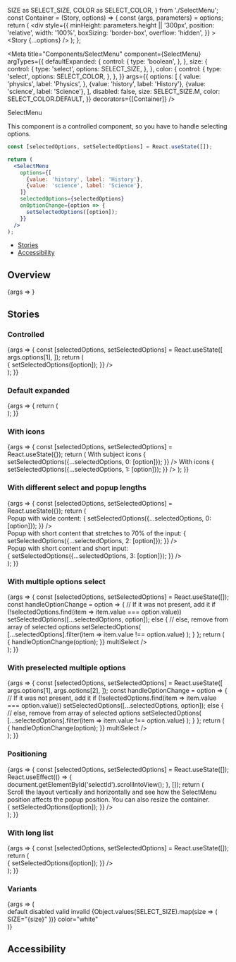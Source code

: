   SIZE as SELECT_SIZE,
  COLOR as SELECT_COLOR,
} from './SelectMenu';
const Container = (Story, options) => {
  const {args, parameters} = options;
  return (
    <div
      style={{
        minHeight: parameters.height || '300px',
        position: 'relative',
        width: '100%',
        boxSizing: 'border-box',
        overflow: 'hidden',
      }}
    >
      <Story {...options} />
    </div>
  );
};

<Meta
  title="Components/SelectMenu"
  component={SelectMenu}
  argTypes={{
    defaultExpanded: {
      control: {
        type: 'boolean',
      },
    },
    size: {
      control: {
        type: 'select',
        options: SELECT_SIZE,
      },
    },
    color: {
      control: {
        type: 'select',
        options: SELECT_COLOR,
      },
    },
  }}
  args={{
    options: [
      {
        value: 'physics',
        label: 'Physics',
      },
      {value: 'history', label: 'History'},
      {value: 'science', label: 'Science'},
    ],
    disabled: false,
    size: SELECT_SIZE.M,
    color: SELECT_COLOR.DEFAULT,
  }}
  decorators={[Container]}
/>

<PageHeader>SelectMenu</PageHeader>

This component is a controlled component, so you have to handle selecting options.

```jsx
const [selectedOptions, setSelectedOptions] = React.useState([]);

return (
  <SelectMenu
    options={[
      {value: 'history', label: 'History'},
      {value: 'science', label: 'Science'},
    ]}
    selectedOptions={selectedOptions}
    onOptionChange={option => {
      setSelectedOptions([option]);
    }}
  />
);
```

- [Stories](#stories)
- [Accessibility](#accessibility)

## Overview

<Canvas>
  <Story
    name="Default"
    parameters={{
      chromatic: {disableSnapshot: true},
    }}
  >
    {args => <SelectMenu {...args} />}
  </Story>
</Canvas>

<ArgsTable story="Default" />

## Stories

### Controlled

<Canvas>
  <Story
    name="Controlled"
    parameters={{
      chromatic: {disableSnapshot: true},
    }}
  >
    {args => {
      const [selectedOptions, setSelectedOptions] = React.useState([
        args.options[1],
      ]);
      return (
        <div style={{width: '200px'}}>
          <SelectMenu
            {...args}
            selectedOptions={selectedOptions}
            onOptionChange={option => {
              setSelectedOptions([option]);
            }}
          />
        </div>
      );
    }}
  </Story>
</Canvas>

### Default expanded

<Canvas>
  <Story
    name="Default expanded"
    parameters={{
      chromatic: {disableSnapshot: true},
    }}
  >
    {args => {
      return (
        <div style={{width: '200px'}}>
          <SelectMenu {...args} defaultExpanded />
        </div>
      );
    }}
  </Story>
</Canvas>

### With icons

<Canvas>
  <Story
    name="With icons"
    args={{
      withIcons: true,
      options: [
        {
          value: 'physics',
          label: 'Physics',
          icon: {
            name: 'physics',
            isSubjectIcon: true,
          },
        },
        {
          value: 'history',
          label: 'History',
          icon: {
            name: 'history',
            isSubjectIcon: true,
          },
        },
        {
          value: 'science',
          label: 'Science',
          icon: {
            name: 'science',
            isSubjectIcon: true,
          },
        },
      ],
    }}
    parameters={{
      height: '400px',
      chromatic: {disableSnapshot: true},
    }}
  >
    {args => {
      const [selectedOptions, setSelectedOptions] = React.useState({});
      return (
        <Flex direction="column" style={{gap: '20px', width: '200px'}}>
          With subject icons
          <SelectMenu
            {...args}
            selectedOptions={selectedOptions[0]}
            onOptionChange={option => {
              setSelectedOptions({...selectedOptions, 0: [option]});
            }}
          />
          With icons
          <SelectMenu
            {...args}
            options={[
              {
                value: 'physics',
                label: 'Physics',
                icon: {
                  name: 'points',
                },
              },
              {
                value: 'history',
                label: 'History',
                icon: {
                  name: 'points',
                },
              },
              {
                value: 'science',
                label: 'Science',
                icon: {
                  name: 'points',
                },
              },
            ]}
            selectedOptions={selectedOptions[1]}
            onOptionChange={option => {
              setSelectedOptions({...selectedOptions, 1: [option]});
            }}
          />
        </Flex>
      );
    }}
  </Story>
</Canvas>

### With different select and popup lengths

<Canvas>
  <Story
    name="With different select and popup lengths"
    parameters={{height: '550px', chromatic: {disableSnapshot: true}}}
    args={{
      withIcons: true,
      options: [
        {
          value: 'tv',
          label: 'Usłyszałem o Brainly w reklamie telewizyjnej w telewizji',
          icon: {
            name: 'physics',
            isSubjectIcon: true,
          },
        },
        {
          value: 'fb',
          label: 'Media społecznościowe',
          icon: {
            name: 'history',
            isSubjectIcon: true,
          },
        },
        {
          value: 'search',
          label: 'Wyszukiwarka internetowa',
          icon: {
            name: 'science',
            isSubjectIcon: true,
          },
        },
      ],
    }}
  >
    {args => {
      const [selectedOptions, setSelectedOptions] = React.useState({});
      return (
        <Flex direction="column" style={{gap: '20px'}}>
          <div style={{width: '200px'}}>
            <Text>Popup with wide content:</Text>
            <SelectMenu
              {...args}
              selectedOptions={selectedOptions[0]}
              onOptionChange={option => {
                setSelectedOptions({...selectedOptions, 0: [option]});
              }}
            />
          </div>
          <div style={{width: '600px'}}>
            <Text>
              Popup with short content that stretches to 70% of the input:
            </Text>
            <SelectMenu
              {...args}
              withIcons={false}
              options={[
                {
                  value: 'tv',
                  label: '1',
                },
                {value: 'fb', label: '2'},
                {
                  value: 'search',
                  label: '3',
                },
              ]}
              placeholder="Select something from the list"
              selectedOptions={selectedOptions[2]}
              onOptionChange={option => {
                setSelectedOptions({...selectedOptions, 2: [option]});
              }}
            />
          </div>
          <div>
            <Text>Popup with short content and short input:</Text>
            <div style={{width: '120px'}}>
              <SelectMenu
                {...args}
                withIcons={false}
                options={[
                  {
                    value: 'tv',
                    label: '1',
                  },
                  {value: 'fb', label: '2'},
                  {
                    value: 'search',
                    label: '3',
                  },
                ]}
                placeholder="Age"
                selectedOptions={selectedOptions[3]}
                onOptionChange={option => {
                  setSelectedOptions({...selectedOptions, 3: [option]});
                }}
              />
            </div>
          </div>
        </Flex>
      );
    }}
  </Story>
</Canvas>

### With multiple options select

<Canvas>
  <Story
    name="With multiple options select"
    parameters={{chromatic: {disableSnapshot: true}}}
  >
    {args => {
      const [selectedOptions, setSelectedOptions] = React.useState([]);
      const handleOptionChange = option => {
        // If it was not present, add it
        if (!selectedOptions.find(item => item.value === option.value))
          setSelectedOptions([...selectedOptions, option]);
        else {
          // else, remove from array of selected options
          setSelectedOptions(
            [...selectedOptions].filter(item => item.value !== option.value)
          );
        }
      };
      return (
        <div style={{width: '200px'}}>
          <SelectMenu
            {...args}
            selectedOptions={selectedOptions}
            onOptionChange={option => {
              handleOptionChange(option);
            }}
            multiSelect
          />
        </div>
      );
    }}
  </Story>
</Canvas>

### With preselected multiple options

<Canvas>
  <Story
    name="With preselected multiple options"
    parameters={{chromatic: {disableSnapshot: true}}}
  >
    {args => {
      const [selectedOptions, setSelectedOptions] = React.useState([
        args.options[1],
        args.options[2],
      ]);
      const handleOptionChange = option => {
        // If it was not present, add it
        if (!selectedOptions.find(item => item.value === option.value))
          setSelectedOptions([...selectedOptions, option]);
        else {
          // else, remove from array of selected options
          setSelectedOptions(
            [...selectedOptions].filter(item => item.value !== option.value)
          );
        }
      };
      return (
        <div style={{width: '200px'}}>
          <SelectMenu
            {...args}
            selectedOptions={selectedOptions}
            onOptionChange={option => {
              handleOptionChange(option);
            }}
            multiSelect
          />
        </div>
      );
    }}
  </Story>
</Canvas>

### Positioning

<Canvas>
  <Story
    name="Positioning"
    parameters={{height: '500px', chromatic: {disableSnapshot: true}}}
    args={{
      withIcons: true,
      options: [
        {
          value: 'tv',
          label: 'Usłyszałem o Brainly w reklamie telewizyjnej w telewizji',
          icon: {
            name: 'physics',
            isSubjectIcon: true,
          },
        },
        {
          value: 'fb',
          label: 'Media społecznościowe',
          icon: {
            name: 'history',
            isSubjectIcon: true,
          },
        },
        {
          value: 'search',
          label: 'Wyszukiwarka internetowa',
          icon: {
            name: 'science',
            isSubjectIcon: true,
          },
        },
        {
          value: 'search1',
          label: 'Wyszukiwarka internetowa',
          icon: {
            name: 'science',
            isSubjectIcon: true,
          },
        },
        {
          value: 'search2',
          label: 'Wyszukiwarka internetowa',
          icon: {
            name: 'science',
            isSubjectIcon: true,
          },
        },
        {
          value: 'search3',
          label: 'Wyszukiwarka internetowa',
          icon: {
            name: 'science',
            isSubjectIcon: true,
          },
        },
      ],
    }}
  >
    {args => {
      const [selectedOptions, setSelectedOptions] = React.useState([]);
      React.useEffect(() => {
        document.getElementById('selectId').scrollIntoView();
      }, []);
      return (
        <div>
          <Text>
            Scroll the layout vertically and horizontally and see how the
            SelectMenu position affects the popup position. You can also resize
            the container.
          </Text>
          <div
            style={{
              border: '1px solid gray',
              height: '400px',
              width: '800px',
              overflow: 'scroll',
              resize: 'auto',
            }}
          >
            <Flex
              style={{
                height: '1000px',
                width: '2000px',
              }}
              direction="column"
              alignItems="center"
              justifyContent="center"
            >
              <div style={{width: '200px'}}>
                <SelectMenu
                  {...args}
                  id="selectId"
                  selectedOptions={selectedOptions}
                  onOptionChange={option => {
                    setSelectedOptions([option]);
                  }}
                />
              </div>
            </Flex>
          </div>
        </div>
      );
    }}
  </Story>
</Canvas>

### With long list

<Canvas>
  <Story
    name="With long list"
    parameters={{height: '500px', chromatic: {disableSnapshot: true}}}
    args={{
      options: [
        {value: 'physics', label: 'Physics'},
        {value: 'history', label: 'History'},
        {value: 'science', label: 'Science'},
        {value: 'physics2', label: 'Physics'},
        {value: 'history2', label: 'History'},
        {value: 'science2', label: 'Science'},
        {value: 'physics3', label: 'Physics'},
        {value: 'history3', label: 'History'},
        {value: 'science3', label: 'Science'},
        {value: 'physics4', label: 'Physics'},
        {value: 'history4', label: 'History'},
        {value: 'science4', label: 'Science'},
        {value: 'physics5', label: 'Physics'},
        {value: 'history5', label: 'History'},
        {value: 'science5', label: 'Science'},
        {value: 'physics6', label: 'Physics'},
        {value: 'history6', label: 'History'},
        {value: 'science6', label: 'Science'},
        {value: 'physics7', label: 'Physics'},
        {value: 'history7', label: 'History'},
        {value: 'science7', label: 'Science'},
        {value: 'physics8', label: 'Physics'},
        {value: 'history8', label: 'History'},
        {value: 'science8', label: 'Science'},
        {value: 'physics9', label: 'Physics'},
        {value: 'history9', label: 'History'},
        {value: 'science9', label: 'Science'},
        {value: 'physics10', label: 'Physics'},
        {value: 'history10', label: 'History'},
        {value: 'science10', label: 'Science'},
      ],
    }}
  >
    {args => {
      const [selectedOptions, setSelectedOptions] = React.useState([]);
      return (
        <div style={{width: '200px'}}>
          <SelectMenu
            {...args}
            selectedOptions={selectedOptions}
            onOptionChange={option => {
              setSelectedOptions([option]);
            }}
          />
        </div>
      );
    }}
  </Story>
</Canvas>

### Variants

<Canvas>
  <Story name="Variants">
    {args => (
      <div>
        <StoryVariantTable>
          <thead>
            <tr>
              <th />
              <th>
                <Headline
                  extraBold
                  transform="uppercase"
                  type="span"
                  color="text-gray-40"
                  size="medium"
                >
                  default
                </Headline>
              </th>
              <th>
                <Headline
                  extraBold
                  transform="uppercase"
                  type="span"
                  color="text-gray-40"
                  size="medium"
                >
                  disabled
                </Headline>
              </th>
              <th>
                <Headline
                  extraBold
                  transform="uppercase"
                  type="span"
                  color="text-gray-40"
                  size="medium"
                >
                  valid
                </Headline>
              </th>
              <th>
                <Headline
                  extraBold
                  transform="uppercase"
                  type="span"
                  color="text-gray-40"
                  size="medium"
                >
                  invalid
                </Headline>
              </th>
            </tr>
          </thead>
          <tbody>
            {Object.values(SELECT_SIZE).map(size => (
              <tr key={size}>
                <td>
                  <Headline
                    extraBold
                    transform="uppercase"
                    type="span"
                    color="text-gray-40"
                    size="medium"
                  >
                    SIZE="{size}"
                  </Headline>
                </td>
                <td>
                  <Flex justifyContent="center">
                    <SelectMenu key={size} {...args} size={size} />
                  </Flex>
                </td>
                <td>
                  <Flex justifyContent="center">
                    <SelectMenu key={size} {...args} size={size} disabled />
                  </Flex>
                </td>
                <td>
                  <Flex justifyContent="center">
                    <SelectMenu key={size} {...args} size={size} valid />
                  </Flex>
                </td>
                <td>
                  <Flex justifyContent="center">
                    <SelectMenu key={size} {...args} size={size} invalid />
                  </Flex>
                </td>
              </tr>
            ))}
            <tr
              key="color"
              style={{
                backgroundColor: '#000',
              }}
            >
              <td>
                <Headline
                  extraBold
                  transform="uppercase"
                  type="span"
                  color="text-gray-40"
                  size="medium"
                >
                  color="white"
                </Headline>
              </td>
              <td>
                <Flex justifyContent="center">
                  <SelectMenu {...args} color="white" />
                </Flex>
              </td>
              <td>
                <Flex justifyContent="center">
                  <SelectMenu {...args} color="white" disabled />
                </Flex>
              </td>
              <td>
                <Flex justifyContent="center">
                  <SelectMenu {...args} color="white" valid />
                </Flex>
              </td>
              <td>
                <Flex justifyContent="center">
                  <SelectMenu {...args} color="white" invalid />
                </Flex>
              </td>
            </tr>
          </tbody>
        </StoryVariantTable>
      </div>
    )}
  </Story>
</Canvas>

## Accessibility

<SelectMenuA11y />
